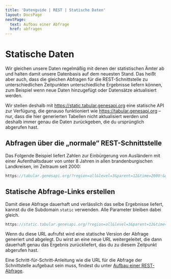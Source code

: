 ```yaml
---
title: 'Datenguide | REST | Statische Daten'
layout: DocsPage
nextPage:
  text: Aufbau einer Abfrage
  href: abfragen
---
```


# Statische Daten

Wir gleichen unsere Daten regelmäßig mit denen der statistischen Ämter ab und halten damit unsere Datenbasis auf dem neuesten Stand. Das heißt aber auch, dass die gleichen Abfragen für die REST-Schnittstelle zu unterschiedlichen Zeitpunkten unterschiedliche Ergebnisse liefern können, zum Beispiel wenn neue Daten hinzugefügt oder Datensätze aktualisiert werden.

Wir stellen deshalb mit https://static.tabular.genesapi.org eine statische API zur Verfügung, die genauso funktioniert wie https://tabular.genesapi.org – nur, dass die hier generierten Tabellen nicht aktualisiert werden und deshalb immer genau die Daten zurückgeben, die du ursprünglich abgerufen hast.

## Abfragen über die „normale“ REST-Schnittstelle

Das Folgende Beispiel liefert Zahlen zur Einbürgerung von Ausländern mit einer Aufenthaltsdauer von unter 8 Jahren in allen brandenburgischen Landkreisen, im Zeitraum seit 2000:

```js
https://tabular.genesapi.org/?region=all&level=3&parent=12&time=2000:&data=12511:BEV008(AUFDA1:AUFDA00B08)
```

## Statische Abfrage-Links erstellen

Damit diese Abfrage dauerhaft und verlässlich das selbe Ergebnisse liefert, kannst du die Subdomain `static` verwenden. Alle Parameter bleiben dabei gleich.

```js
https://static.tabular.genesapi.org/?region=all&level=3&parent=12&time=2000:&data=12511:BEV008(AUFDA1:AUFDA00B08)
```

Wenn du diese URL aufrufst wird eine statische Version der Abfrage generiert und abgelegt. Du wirst an eine neue URL weitergeleitet, die dann dauerhaft genau das Ergebnis zurückliefert, das du zu diesem Zeitpunkt abgerufen hast.

Eine Schritt-für-Schritt-Anleitung wie die URL für die Abfrage der Schnittstelle aufgebaut sein muss, findest du unter [Aufbau einer REST-Abfrage](abfragen).

